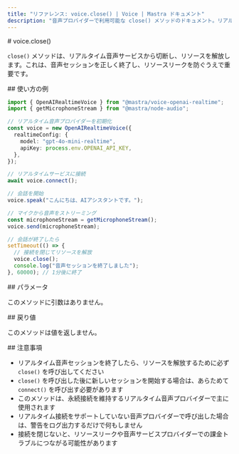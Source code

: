 ```yaml
---
title: "リファレンス: voice.close() | Voice | Mastra ドキュメント"
description: "音声プロバイダーで利用可能な close() メソッドのドキュメント。リアルタイム音声サービスから切断します。"
---
```


<div id="voiceclose">
  # voice.close()
</div>

`close()` メソッドは、リアルタイム音声サービスから切断し、リソースを解放します。これは、音声セッションを正しく終了し、リソースリークを防ぐうえで重要です。

<div id="usage-example">
  ## 使い方の例
</div>

```typescript
import { OpenAIRealtimeVoice } from "@mastra/voice-openai-realtime";
import { getMicrophoneStream } from "@mastra/node-audio";

// リアルタイム音声プロバイダーを初期化
const voice = new OpenAIRealtimeVoice({
  realtimeConfig: {
    model: "gpt-4o-mini-realtime",
    apiKey: process.env.OPENAI_API_KEY,
  },
});

// リアルタイムサービスに接続
await voice.connect();

// 会話を開始
voice.speak("こんにちは、AIアシスタントです。");

// マイクから音声をストリーミング
const microphoneStream = getMicrophoneStream();
voice.send(microphoneStream);

// 会話が終了したら
setTimeout(() => {
  // 接続を閉じてリソースを解放
  voice.close();
  console.log("音声セッションを終了しました");
}, 60000); // 1分後に終了
```


<div id="parameters">
  ## パラメータ
</div>

このメソッドに引数はありません。

<div id="return-value">
  ## 戻り値
</div>

このメソッドは値を返しません。

<div id="notes">
  ## 注意事項
</div>

- リアルタイム音声セッションを終了したら、リソースを解放するために必ず `close()` を呼び出してください
- `close()` を呼び出した後に新しいセッションを開始する場合は、あらためて `connect()` を呼び出す必要があります
- このメソッドは、永続接続を維持するリアルタイム音声プロバイダーで主に使用されます
- リアルタイム接続をサポートしていない音声プロバイダーで呼び出した場合は、警告をログ出力するだけで何もしません
- 接続を閉じないと、リソースリークや音声サービスプロバイダーでの課金トラブルにつながる可能性があります